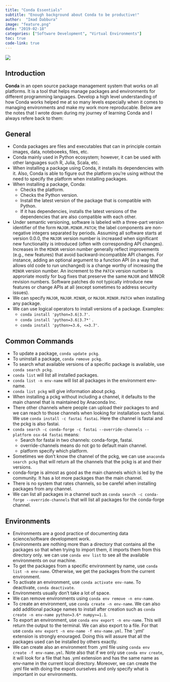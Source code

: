 ```yaml
---
title: "Conda Essentials"
subtitle: "Enough background about Conda to be productive!"
author:  "Imad Dabbura"
image: "feature.png"
date: "2019-02-18"
categories: ["Software Development", "Virtual Environments"]
toc: true
code-link: true
---
```


![](feature.png)

## Introduction

**Conda** in an open source package management system that works on all platforms. It is a tool that helps manage packages and environments for different programming languages. Develop a high level understanding of how Conda works helped me at so many levels especially when it comes to managing environments and make my work more reproducable. Below are the notes that I wrote down during my journey of learning Conda and I always refere back to them:

## General

- Conda packages are files and executables that can in principle contain images, data, noteboeeks, files, etc.
- Conda mainly used in Python ecosystem; however, it can be used with other languages such R, Julia, Scala, etc.
- When installing a package using Conda, it installs its dependencies with it. Also, Conda is able to figure out the platform you're using without the need to specify the platform when installing packages.
- When installing a package, Conda:
  - Checks the platform.
  - Checks the Python version.
  - Install the latest version of the package that is compatible with Python.
  - If it has dependencies, installs the latest versions of the dependencies that are also compatible with each other.
- Under semantic versioning, software is labeled with a three-part version identifier of the form `MAJOR.MINOR.PATCH`; the label components are non-negative integers separated by periods. Assuming all software starts at version 0.0.0, the `MAJOR` version number is increased when significant new functionality is introduced (often with corresponding API changes). Increases in the `MINOR` version number generally reflect improvements (e.g., new features) that avoid backward-incompatible API changes. For instance, adding an optional argument to a function API (in a way that allows old code to run unchanged) is a change worthy of increasing the `MINOR` version number. An increment to the `PATCH` version number is approriate mostly for bug fixes that preserve the same `MAJOR` and MINOR revision numbers. Software patches do not typically introduce new features or change APIs at all (except sometimes to address security issues).
- We can specify `MAJOR`, `MAJOR.MINOR`, or `MAJOR.MINOR.PATCH` when installing any package.
- We can use logical operators to install versions of a package. Examples:
  - `conda install 'python=3.6|3.7'`.
  - `conda install 'python=3.6|3.7*'` .
  - `conda install 'python>=3.6, <=3.7'`.

## Common Commands

- To update a package, `conda update pckg`.
- To uninstall a package, `conda remove pckg`.
- To search what available versions of a specific package is available, use `conda search pckg`.
- `conda list` will list all installed packages.
- `conda list -n env-name` will list all packages in the environment env-name.
- `conda list pckg` will give information about pckg.
- When installing a pckg without including a channel, it defaults to the main channel that is maintained by Anaconda Inc.
- There other channels where people can upload their packages to and we can reach to those channels when looking for installation such fastai. We use `conda install -c fastai fastai`. Here the channel is fastai and the pckg is also fastai.
- `conda search -c conda-forge -c fastai --override-channels --platform osx-64 fastai` means:
  - Search for fastai in two channels: conda-forge, fastai.
  - override-channels means do not go to default main channel.
  - platform specify which platform.
- Sometimes we don't know the channel of the pckg, we can use `anaconda search pckg` that will return all the channels that the pckg is at and their versions.
- conda-forge is almost as good as the main channels which is led by the community. It has a lot more packages than the main channel.
- There is no system that rates channels, so be carefel when installing packages from any channel.
- We can list all packages in a channel such as `conda search -c conda-forge --override-channels` that will list all packages for the conda-forge channel.

## Environments

- Environments are a good practice of documenting data science/software development work.
- Environments are nothing more than a directory that contains all the packages so that when trying to import them, it imports them from this directory only. we can use `conda env list` to see all the available environments on our machine.
- To get the packages from a specific environment by name, use `conda list -n env-name`. Otherwise, we get the packages from the current environment.
- To activate an environment, use `conda activate env-name`. To deactivate, `conda deactivate`.
- Environments usually don't take a lot of space.
- We can remove environments using `conda env remove -n env-name`.
- To create an environment, use `conda create -n env-name`. We can also add additional package names to install after creation such as `conda create -n env-name python=3.6* numpy>=1.1`.
- To export an environment, use `conda env export -n env-name`. This will return the output to the terminal. We can also export to a file. For that use `conda env export -n env-name -f env-name.yml`. The '.yml' extension is strongly enouraged. Doing this will assure that all the packages used can be installed by others exactly.
- We can create also an environment from .yml file using `conda env create -f env-name.yml`. Note also that if we only use `conda env create`, it will look for a file that has .yml extension and has the same name as env-name in the current local directory. Moreover, we can create the .yml file with doing the export ourselves and only specify what is important in our environments.
